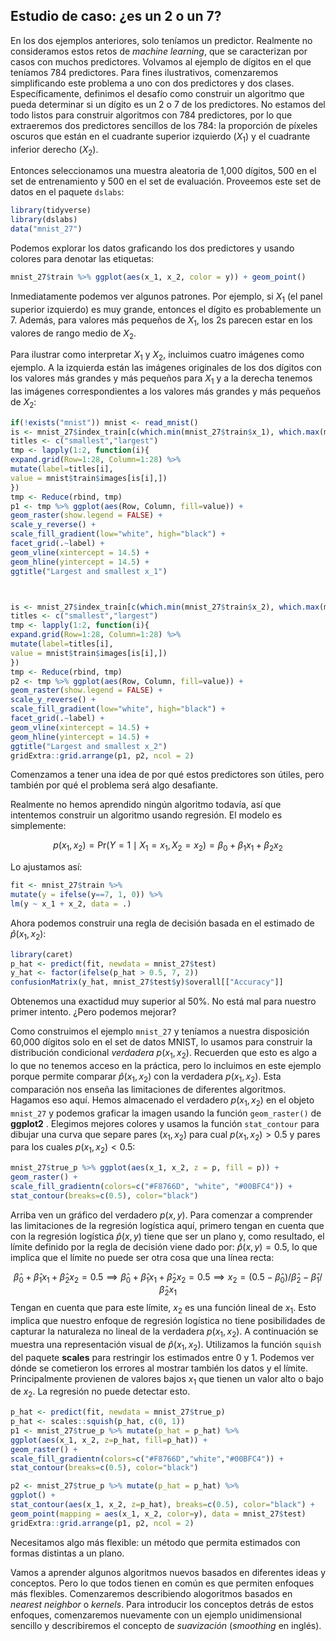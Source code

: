 ## Estudio de caso: ¿es un 2 o un 7? {#two-or-seven}

En los dos ejemplos anteriores, solo teníamos un predictor. Realmente no consideramos estos retos de _machine learning_, que se caracterizan por casos con muchos predictores. Volvamos al ejemplo de dígitos en el que teníamos 784 predictores. Para fines ilustrativos, comenzaremos simplificando este problema a uno con dos predictores y dos clases. Específicamente, definimos el desafío como construir un algoritmo que pueda determinar si un dígito es un 2 o 7 de los predictores. No estamos del todo listos para construir algoritmos con 784 predictores, por lo que extraeremos dos predictores sencillos de los 784: la proporción de píxeles oscuros que están en el cuadrante superior izquierdo ($X_1$) y el cuadrante inferior derecho ($X_2$).

Entonces seleccionamos una muestra aleatoria de 1,000 dígitos, 500 en el set de entrenamiento y 500 en el set de evaluación. Proveemos este set de datos en el paquete `dslabs`:

```r
library(tidyverse)
library(dslabs)
data("mnist_27")
```

Podemos explorar los datos graficando los dos predictores y usando colores para denotar las etiquetas:

```r
mnist_27$train %>% ggplot(aes(x_1, x_2, color = y)) + geom_point()
```

Inmediatamente podemos ver algunos patrones. Por ejemplo, si $X_1$ (el panel superior izquierdo) es muy grande, entonces el dígito es probablemente un 7. Además, para valores más pequeños de $X_1$, los 2s parecen estar en los valores de rango medio de $X_2$.

Para ilustrar como interpretar $X_1$ y $X_2$, incluimos cuatro imágenes como ejemplo. A la izquierda están las imágenes originales de los dos dígitos con los valores más grandes y más pequeños para $X_1$ y a la derecha tenemos las imágenes correspondientes a los valores más grandes y más pequeños de $X_2$:

```r
if(!exists("mnist")) mnist <- read_mnist()
is <- mnist_27$index_train[c(which.min(mnist_27$train$x_1), which.max(mnist_27$train$x_1))]
titles <- c("smallest","largest")
tmp <- lapply(1:2, function(i){
expand.grid(Row=1:28, Column=1:28) %>%
mutate(label=titles[i],
value = mnist$train$images[is[i],])
})
tmp <- Reduce(rbind, tmp)
p1 <- tmp %>% ggplot(aes(Row, Column, fill=value)) +
geom_raster(show.legend = FALSE) +
scale_y_reverse() +
scale_fill_gradient(low="white", high="black") +
facet_grid(.~label) +
geom_vline(xintercept = 14.5) +
geom_hline(yintercept = 14.5) +
ggtitle("Largest and smallest x_1")



is <- mnist_27$index_train[c(which.min(mnist_27$train$x_2), which.max(mnist_27$train$x_2))]
titles <- c("smallest","largest")
tmp <- lapply(1:2, function(i){
expand.grid(Row=1:28, Column=1:28) %>%
mutate(label=titles[i],
value = mnist$train$images[is[i],])
})
tmp <- Reduce(rbind, tmp)
p2 <- tmp %>% ggplot(aes(Row, Column, fill=value)) +
geom_raster(show.legend = FALSE) +
scale_y_reverse() +
scale_fill_gradient(low="white", high="black") +
facet_grid(.~label) +
geom_vline(xintercept = 14.5) +
geom_hline(yintercept = 14.5) +
ggtitle("Largest and smallest x_2")
gridExtra::grid.arrange(p1, p2, ncol = 2)
```

Comenzamos a tener una idea de por qué estos predictores son útiles, pero también por qué el problema será algo desafiante.

Realmente no hemos aprendido ningún algoritmo todavía, así que intentemos construir un algoritmo usando regresión. El modelo es simplemente:

$$
p(x_1, x_2) = \mbox{Pr}(Y=1 \mid X_1=x_1 , X_2 = x_2) =
\beta_0 + \beta_1 x_1 + \beta_2 x_2
$$

Lo ajustamos así:

```r
fit <- mnist_27$train %>%
mutate(y = ifelse(y==7, 1, 0)) %>%
lm(y ~ x_1 + x_2, data = .)
```

Ahora podemos construir una regla de decisión basada en el estimado de $\hat{p}(x_1, x_2)$:

```r
library(caret)
p_hat <- predict(fit, newdata = mnist_27$test)
y_hat <- factor(ifelse(p_hat > 0.5, 7, 2))
confusionMatrix(y_hat, mnist_27$test$y)$overall[["Accuracy"]]
```

Obtenemos una exactidud muy superior al 50%. No está mal para nuestro primer intento. ¿Pero podemos mejorar?

Como construimos el ejemplo `mnist_27` y teníamos a nuestra disposición 60,000 dígitos solo en el set de datos MNIST, lo usamos para construir la distribución condicional _verdadera_ $p(x_1, x_2)$. Recuerden que esto es algo a lo que no tenemos acceso en la práctica, pero lo incluimos en este ejemplo porque permite comparar $\hat{p}(x_1, x_2)$ con la verdadera $p(x_1, x_2)$. Esta comparación nos enseña las limitaciones de diferentes algoritmos. Hagamos eso aquí. Hemos almacenado el verdadero $p(x_1,x_2)$ en el objeto `mnist_27` y podemos graficar la imagen usando la función `geom_raster()` de __ggplot2__ . Elegimos mejores colores y usamos la  función `stat_contour` para dibujar una curva que separe pares $(x_1,x_2)$ para cual $p(x_1,x_2) > 0.5$ y pares para los cuales $p(x_1,x_2) < 0.5$:

```r
mnist_27$true_p %>% ggplot(aes(x_1, x_2, z = p, fill = p)) +
geom_raster() +
scale_fill_gradientn(colors=c("#F8766D", "white", "#00BFC4")) +
stat_contour(breaks=c(0.5), color="black")
```

Arriba ven un gráfico del verdadero $p(x,y)$. Para comenzar a comprender las limitaciones de la regresión logística aquí, primero tengan en cuenta que con la regresión logística $\hat{p}(x,y)$ tiene que ser un plano y, como resultado, el límite definido por la regla de decisión viene dado por:
$\hat{p}(x,y) = 0.5$, lo que implica que el límite no puede ser otra cosa que una línea recta:

$$
\hat{\beta}_0 + \hat{\beta}_1 x_1 + \hat{\beta}_2 x_2 = 0.5 \implies
\hat{\beta}_0 + \hat{\beta}_1 x_1 + \hat{\beta}_2 x_2 = 0.5 \implies
x_2 = (0.5-\hat{\beta}_0)/\hat{\beta}_2 -\hat{\beta}_1/\hat{\beta}_2 x_1
$$
Tengan en cuenta que para este límite, $x_2$ es una función lineal de $x_1$. Esto implica que nuestro enfoque de regresión logística no tiene posibilidades de capturar la naturaleza no lineal de la verdadera $p(x_1,x_2)$. A continuación se muestra una representación visual de $\hat{p}(x_1, x_2)$. Utilizamos la función `squish` del paquete __scales__ para restringir los estimados entre 0 y 1. Podemos ver dónde se cometieron los errores al mostrar también los datos y el límite. Principalmente provienen de valores bajos $x_1$ que tienen un valor alto o bajo de $x_2$. La regresión no puede detectar esto.

```r
p_hat <- predict(fit, newdata = mnist_27$true_p)
p_hat <- scales::squish(p_hat, c(0, 1))
p1 <- mnist_27$true_p %>% mutate(p_hat = p_hat) %>%
ggplot(aes(x_1, x_2, z=p_hat, fill=p_hat)) +
geom_raster() +
scale_fill_gradientn(colors=c("#F8766D","white","#00BFC4")) +
stat_contour(breaks=c(0.5), color="black")

p2 <- mnist_27$true_p %>% mutate(p_hat = p_hat) %>%
ggplot() +
stat_contour(aes(x_1, x_2, z=p_hat), breaks=c(0.5), color="black") +
geom_point(mapping = aes(x_1, x_2, color=y), data = mnist_27$test)
gridExtra::grid.arrange(p1, p2, ncol = 2)
```

Necesitamos algo más flexible: un método que permita estimados con formas distintas a un plano.

Vamos a aprender algunos algoritmos nuevos basados en diferentes ideas y conceptos. Pero lo que todos tienen en común es que permiten enfoques más flexibles. Comenzaremos describiendo alogoritmos basados en _nearest neighbor_ o _kernels_. Para introducir los conceptos detrás de estos enfoques, comenzaremos nuevamente con un ejemplo unidimensional sencillo y describiremos el concepto de _suavización_ (_smoothing_ en inglés).


